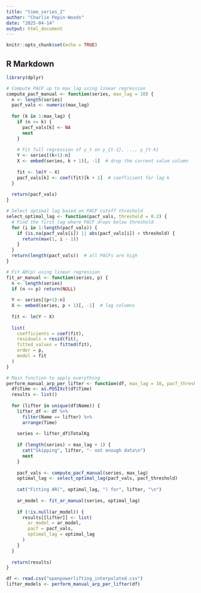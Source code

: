 ```yaml
---
title: "time_series_2"
author: "Charlie Pepin-Woods"
date: "2025-04-14"
output: html_document
---
```


```r
knitr::opts_chunk$set(echo = TRUE)
```

## R Markdown

```r
library(dplyr)

# Compute PACF up to max_lag using linear regression
compute_pacf_manual <- function(series, max_lag = 10) {
  n <- length(series)
  pacf_vals <- numeric(max_lag)
  
  for (k in 1:max_lag) {
    if (n <= k) {
      pacf_vals[k] <- NA
      next
    }
    
    # Fit full regression of y_t on y_{t-1}, ..., y_{t-k}
    Y <- series[(k+1):n]
    X <- embed(series, k + 1)[, -1]  # drop the current value column
    
    fit <- lm(Y ~ X)
    pacf_vals[k] <- coef(fit)[k + 1]  # coefficient for lag k
  }
  
  return(pacf_vals)
}

# Select optimal lag based on PACF cutoff threshold
select_optimal_lag <- function(pacf_vals, threshold = 0.2) {
  # Find the first lag where PACF drops below threshold
  for (i in 1:length(pacf_vals)) {
    if (is.na(pacf_vals[i]) || abs(pacf_vals[i]) < threshold) {
      return(max(1, i - 1))
    }
  }
  return(length(pacf_vals))  # all PACFs are high
}

# Fit AR(p) using linear regression
fit_ar_manual <- function(series, p) {
  n <- length(series)
  if (n <= p) return(NULL)
  
  Y <- series[(p+1):n]
  X <- embed(series, p + 1)[, -1]  # lag columns
  
  fit <- lm(Y ~ X)
  
  list(
    coefficients = coef(fit),
    residuals = resid(fit),
    fitted_values = fitted(fit),
    order = p,
    model = fit
  )
}

# Main function to apply everything
perform_manual_arp_per_lifter <- function(df, max_lag = 10, pacf_threshold = 0.2) {
  df$Time <- as.POSIXct(df$Time)
  results <- list()
  
  for (lifter in unique(df$Name)) {
    lifter_df <- df %>%
      filter(Name == lifter) %>%
      arrange(Time)
    
    series <- lifter_df$TotalKg
    
    if (length(series) < max_lag + 1) {
      cat("Skipping", lifter, "- not enough data\n")
      next
    }
    
    pacf_vals <- compute_pacf_manual(series, max_lag)
    optimal_lag <- select_optimal_lag(pacf_vals, pacf_threshold)
    
    cat("Fitting AR(", optimal_lag, ") for", lifter, "\n")
    
    ar_model <- fit_ar_manual(series, optimal_lag)
    
    if (!is.null(ar_model)) {
      results[[lifter]] <- list(
        ar_model = ar_model,
        pacf = pacf_vals,
        optimal_lag = optimal_lag
      )
    }
  }
  
  return(results)
}
```

```r
df <- read.csv("openpowerlifting_interpolated.csv")
lifter_models <- perform_manual_arp_per_lifter(df)
```

